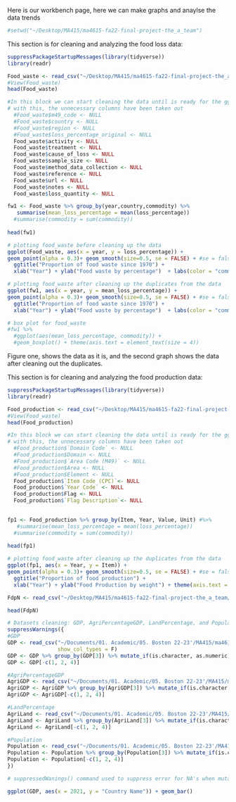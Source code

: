 Here is our workbench page, here we can make graphs and anaylse the data trends

```r

#setwd("~/Desktop/MA415/ma4615-fa22-final-project-the_a_team")

```


This section is for cleaning and analyzing the food loss data:

```r

suppressPackageStartupMessages(library(tidyverse))
library(readr)

Food_waste <- read_csv("~/Desktop/MA415/ma4615-fa22-final-project-the_a_team/dataset/FoodLossandWasteAll.csv")
#View(Food_waste)
head(Food_waste)
```

```r

#In this block we can start cleaning the data until is ready for the ggpplots in another section
# with this, the unnecessary columns have been taken out
  #Food_waste$m49_code <- NULL 
  #Food_waste$country <- NULL 
  #Food_waste$region <- NULL
  #Food_waste$loss_percentage_original <- NULL
  Food_waste$activity <- NULL
  Food_waste$treatment <- NULL
  Food_waste$cause_of_loss <- NULL
  Food_waste$sample_size <- NULL
  Food_waste$method_data_collection <- NULL
  Food_waste$reference <- NULL
  Food_waste$url <- NULL
  Food_waste$notes <- NULL
  Food_waste$loss_quantity <- NULL
```

```r
fw1 <- Food_waste %>% group_by(year,country,commodity) %>%
   summarise(mean_loss_percentage = mean(loss_percentage))
  #summarise(commodity = sum(commodity))
   
head(fw1)

```

```r

# plotting food_waste before cleaning up the data
ggplot(Food_waste, aes(x = year, y = loss_percentage)) +
geom_point(alpha = 0.3)+ geom_smooth(size=0.5, se = FALSE) + #se = false, is to remove the confidence bands
  ggtitle("Proportion of food waste since 1970") +
  xlab("Year") + ylab("Food waste by percentage")  + labs(color = "commodity")

# plotting food_waste after cleaning up the duplicates from the data
ggplot(fw1, aes(x = year, y = mean_loss_percentage)) +
geom_point(alpha = 0.3)+ geom_smooth(size=0.5, se = FALSE) + #se = false, is to remove the confidence bands
  ggtitle("Proportion of food waste since 1970") +
  xlab("Year") + ylab("Food waste by percentage")  + labs(color = "commodity")

# box plot for food_waste
#fw1 %>% 
  #ggplot(aes(mean_loss_percentage, commodity)) + 
  #geom_boxplot() + theme(axis.text = element_text(size = 4)) 

```

Figure one, shows the data as it is, and the second graph shows the data after cleaning out the duplicates.


This section is for cleaning and analyzing the food production data:

```r

suppressPackageStartupMessages(library(tidyverse))
library(readr)

Food_production <- read_csv("~/Desktop/MA415/ma4615-fa22-final-project-the_a_team/dataset-ignore/Production_All(Normalized).csv")
#View(Food_waste)
head(Food_production)
```

```r

#In this block we can start cleaning the data until is ready for the ggpplots in another section
# with this, the unnecessary columns have been taken out
  #Food_production$`Domain Code` <- NULL 
  #Food_production$Domain <- NULL 
  #Food_production$`Area Code (M49)` <- NULL
  #Food_production$Area <- NULL
  #Food_production$Element <- NULL
  Food_production$`Item Code (CPC)`<- NULL
  Food_production$`Year Code` <- NULL
  Food_production$Flag <- NULL
  Food_production$`Flag Description`<- NULL
 
```

```r
fp1 <- Food_production %>% group_by(Item, Year, Value, Unit) #%>%
   #summarise(mean_loss_percentage = mean(loss_percentage))
  #summarise(commodity = sum(commodity))
   
head(fp1)

```

```r
# plotting food_waste after cleaning up the duplicates from the data
ggplot(fp1, aes(x = Year, y = Item)) +
geom_point(alpha = 0.3)+ geom_smooth(size=0.5, se = FALSE) + #se = false, is to remove the confidence bands
  ggtitle("Proportion of food production") +
  xlab("Year") + ylab("Food Production by weight") + theme(axis.text = element_text(size = 2)) 
```

```r

FdpN <- read_csv("~/Desktop/MA415/ma4615-fa22-final-project-the_a_team/dataset-ignore/Production_All(Normalized).csv")

head(FdpN)
```

```r
# Datasets cleaning: GDP, AgriPercentageGDP, LandPercentage, and Population
suppressWarnings({
#GDP
GDP <- read_csv("~/Documents/01. Academic/05. Boston 22-23'/MA415/ma4615-fa22-final-project-the_a_team/dataset/GDP.csv",
                show_col_types = F)
GDP <- GDP %>% group_by(GDP[3]) %>% mutate_if(is.character, as.numeric) %>% ungroup()
GDP <- GDP[-c(1, 2, 4)]

#AgriPercentageGDP
AgriGDP <- read_csv("~/Documents/01. Academic/05. Boston 22-23'/MA415/ma4615-fa22-final-project-the_a_team/dataset/AgriPercentageGDP.csv", show_col_types = F)
AgriGDP <- AgriGDP %>% group_by(AgriGDP[3]) %>% mutate_if(is.character, as.numeric) %>% ungroup()
AgriGDP <- AgriGDP[-c(1, 2, 4)]

#LandPercentage
AgriLand <- read_csv("~/Documents/01. Academic/05. Boston 22-23'/MA415/ma4615-fa22-final-project-the_a_team/dataset/LandPercentage.csv", show_col_types = F)
AgriLand <- AgriLand %>% group_by(AgriLand[3]) %>% mutate_if(is.character, as.numeric) %>% ungroup()
AgriLand <- AgriLand[-c(1, 2, 4)]

#Population
Population <- read_csv("~/Documents/01. Academic/05. Boston 22-23'/MA415/ma4615-fa22-final-project-the_a_team/dataset/population.csv", show_col_types = F)
Population <- Population %>% group_by(Population[3]) %>% mutate_if(is.character, as.numeric) %>% ungroup()
Population <- Population[-c(1, 2, 4)]
})

# suppressedWanings() command used to suppress error for NA's when mutating from character to numeric
```

```r
ggplot(GDP, aes(x = 2021, y = "Country Name")) + geom_bar()
```

